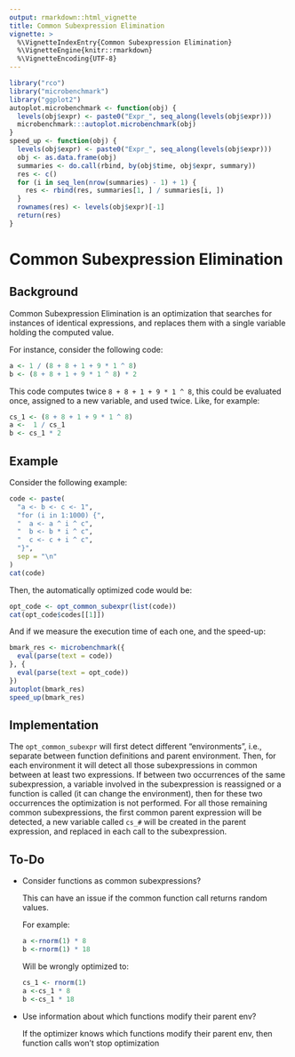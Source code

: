 ```yaml
---
output: rmarkdown::html_vignette
title: Common Subexpression Elimination
vignette: >
  %\VignetteIndexEntry{Common Subexpression Elimination}
  %\VignetteEngine{knitr::rmarkdown}
  %\VignetteEncoding{UTF-8}
---
```


```r
library("rco")
library("microbenchmark")
library("ggplot2")
autoplot.microbenchmark <- function(obj) {
  levels(obj$expr) <- paste0("Expr_", seq_along(levels(obj$expr)))
  microbenchmark:::autoplot.microbenchmark(obj)
}
speed_up <- function(obj) {
  levels(obj$expr) <- paste0("Expr_", seq_along(levels(obj$expr)))
  obj <- as.data.frame(obj)
  summaries <- do.call(rbind, by(obj$time, obj$expr, summary))
  res <- c()
  for (i in seq_len(nrow(summaries) - 1) + 1) {
    res <- rbind(res, summaries[1, ] / summaries[i, ])
  }
  rownames(res) <- levels(obj$expr)[-1]
  return(res)
}
```

# Common Subexpression Elimination

## Background

Common Subexpression Elimination is an optimization that searches for instances of identical expressions, and replaces them with a single variable holding the computed value.

For instance, consider the following code:

```r
a <- 1 / (8 + 8 + 1 + 9 * 1 ^ 8)
b <- (8 + 8 + 1 + 9 * 1 ^ 8) * 2
```

This code computes twice `8 + 8 + 1 + 9 * 1 ^ 8`, this could be evaluated once, assigned to a new variable, and used twice. Like, for example:

```r
cs_1 <- (8 + 8 + 1 + 9 * 1 ^ 8)
a <-  1 / cs_1
b <- cs_1 * 2
```

## Example

Consider the following example:

```r
code <- paste(
  "a <- b <- c <- 1",
  "for (i in 1:1000) {",
  "  a <- a ^ i ^ c",
  "  b <- b * i ^ c",
  "  c <- c + i ^ c",
  "}",
  sep = "\n"
)
cat(code)
```

Then, the automatically optimized code would be:

```r
opt_code <- opt_common_subexpr(list(code))
cat(opt_code$codes[[1]])
```

And if we measure the execution time of each one, and the speed-up:

```r
bmark_res <- microbenchmark({
  eval(parse(text = code))
}, {
  eval(parse(text = opt_code))
})
autoplot(bmark_res)
speed_up(bmark_res)
```

## Implementation

The `opt_common_subexpr` will first detect different "environments", i.e., separate between function definitions and parent environment. Then, for each environment it will detect all those subexpressions in common between at least two expressions. If between two occurrences of the same subexpression, a variable involved in the subexpression is reassigned or a function is called (it can change the environment), then for these two occurrences the optimization is not performed. For all those remaining common subexpressions, the first common parent expression will be detected, a new variable called `cs_#` will be created in the parent expression, and replaced in each call to the subexpression.

## To-Do

* Consider functions as common subexpressions?
  
  This can have an issue if the common function call returns random values.
  
  For example:
  
  ```r
  a <-rnorm(1) * 8
  b <-rnorm(1) * 18
  ```
  
  Will be wrongly optimized to:
  
  ```r
  cs_1 <- rnorm(1)
  a <-cs_1 * 8
  b <-cs_1 * 18
  ```

* Use information about which functions modify their parent env?
  
  If the optimizer knows which functions modify their parent env, then function
  calls won't stop optimization
